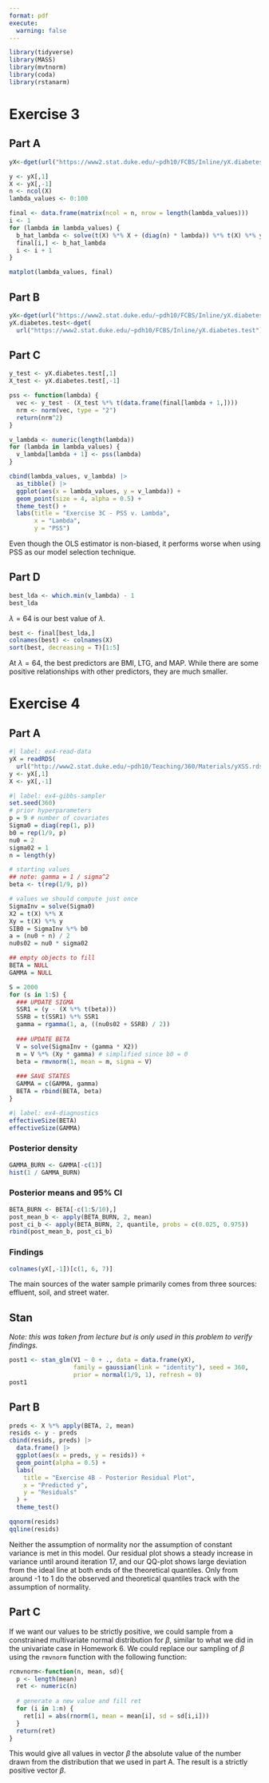 ```yaml
---
format: pdf
execute: 
  warning: false
---
```


```r
library(tidyverse)
library(MASS)
library(mvtnorm)
library(coda)
library(rstanarm)
```

# Exercise 3
## Part A
```r
yX<-dget(url("https://www2.stat.duke.edu/~pdh10/FCBS/Inline/yX.diabetes.train"))
```

```r
y <- yX[,1]
X <- yX[,-1]
n <- ncol(X)
lambda_values <- 0:100

final <- data.frame(matrix(ncol = n, nrow = length(lambda_values)))
i <- 1
for (lambda in lambda_values) {
  b_hat_lambda <- solve(t(X) %*% X + (diag(n) * lambda)) %*% t(X) %*% y
  final[i,] <- b_hat_lambda
  i <- i + 1
}

matplot(lambda_values, final)
```

## Part B
```r
yX<-dget(url("https://www2.stat.duke.edu/~pdh10/FCBS/Inline/yX.diabetes.train"))
yX.diabetes.test<-dget(
  url("https://www2.stat.duke.edu/~pdh10/FCBS/Inline/yX.diabetes.test"))
```

## Part C
```r
y_test <- yX.diabetes.test[,1]
X_test <- yX.diabetes.test[,-1]

pss <- function(lambda) {
  vec <- y_test - (X_test %*% t(data.frame(final[lambda + 1,])))
  nrm <- norm(vec, type = "2")
  return(nrm^2)
}

v_lambda <- numeric(length(lambda))
for (lambda in lambda_values) {
  v_lambda[lambda + 1] <- pss(lambda)
}

cbind(lambda_values, v_lambda) |>
  as_tibble() |>
  ggplot(aes(x = lambda_values, y = v_lambda)) +
  geom_point(size = 4, alpha = 0.5) +
  theme_test() +
  labs(title = "Exercise 3C - PSS v. Lambda",
       x = "Lambda",
       y = "PSS")
```

Even though the OLS estimator is non-biased, it performs worse when using PSS as
our model selection technique.

## Part D
```r
best_lda <- which.min(v_lambda) - 1
best_lda
```

$\lambda = 64$ is our best value of $\lambda$.

```r
best <- final[best_lda,]
colnames(best) <- colnames(X)
sort(best, decreasing = T)[1:5]
```

At $\lambda = 64$, the best predictors are BMI, LTG, and MAP. While there are
some positive relationships with other predictors, they are much smaller.

# Exercise 4
## Part A

```r
#| label: ex4-read-data
yX = readRDS(
  url("http://www2.stat.duke.edu/~pdh10/Teaching/360/Materials/yXSS.rds"))
y <- yX[,1]
X <- yX[,-1]
```

```r
#| label: ex4-gibbs-sampler
set.seed(360)
# prior hyperparameters 
p = 9 # number of covariates
Sigma0 = diag(rep(1, p))
b0 = rep(1/9, p)
nu0 = 2
sigma02 = 1
n = length(y)

# starting values
## note: gamma = 1 / sigma^2
beta <- t(rep(1/9, p))

# values we should compute just once
SigmaInv = solve(Sigma0)
X2 = t(X) %*% X
Xy = t(X) %*% y
SIB0 = SigmaInv %*% b0
a = (nu0 + n) / 2
nu0s02 = nu0 * sigma02

## empty objects to fill
BETA = NULL
GAMMA = NULL

S = 2000
for (s in 1:S) {
  ### UPDATE SIGMA
  SSR1 = (y - (X %*% t(beta)))
  SSRB = t(SSR1) %*% SSR1
  gamma = rgamma(1, a, ((nu0s02 + SSRB) / 2))
  
  ### UPDATE BETA
  V = solve(SigmaInv + (gamma * X2))
  m = V %*% (Xy * gamma) # simplified since b0 = 0
  beta = rmvnorm(1, mean = m, sigma = V)
  
  ### SAVE STATES
  GAMMA = c(GAMMA, gamma)
  BETA = rbind(BETA, beta)
}
```

```r
#| label: ex4-diagnostics
effectiveSize(BETA)
effectiveSize(GAMMA)
```

### Posterior density
```r
GAMMA_BURN <- GAMMA[-c(1)]
hist(1 / GAMMA_BURN)
```

### Posterior means and 95% CI
```r
BETA_BURN <- BETA[-c(1:S/10),]
post_mean_b <- apply(BETA_BURN, 2, mean)
post_ci_b <- apply(BETA_BURN, 2, quantile, probs = c(0.025, 0.975))
rbind(post_mean_b, post_ci_b)
```

### Findings
```r
colnames(yX[,-1])[c(1, 6, 7)]
```
The main sources of the water sample primarily comes from three sources:
effluent, soil, and street water.

## Stan
*Note: this was taken from lecture but is only used in this problem to*
*verify findings.*
```r
post1 <- stan_glm(V1 ~ 0 + ., data = data.frame(yX),
                  family = gaussian(link = "identity"), seed = 360,
                  prior = normal(1/9, 1), refresh = 0)
post1
```

## Part B
```r
preds <- X %*% apply(BETA, 2, mean)
resids <- y - preds
cbind(resids, preds) |>
  data.frame() |>
  ggplot(aes(x = preds, y = resids)) +
  geom_point(alpha = 0.5) +
  labs(
    title = "Exercise 4B - Posterior Residual Plot",
    x = "Predicted y",
    y = "Residuals"
  ) +
  theme_test()
```

```r
qqnorm(resids)
qqline(resids)
```

Neither the assumption of normality nor the assumption of constant variance is
met in this model. Our residual plot shows a steady increase in variance until
around iteration 17, and our QQ-plot shows large deviation from the ideal line
at both ends of the theoretical quantiles. Only from around -1 to 1 do the
observed and theoretical quantiles track with the assumption of normality.

## Part C
If we want our values to be strictly positive, we could sample from a 
constrained multivariate normal distribution for $\beta$, similar to what we
did in the univariate case in Homework 6. We could replace our sampling of 
$\beta$ using the `rmvnorm` function with the following function:
```r
rcmvnorm<-function(n, mean, sd){
  p <- length(mean)
  ret <- numeric(n)
  
  # generate a new value and fill ret
  for (i in 1:n) {
    ret[i] = abs(rnorm(1, mean = mean[i], sd = sd[i,i]))
  }
  return(ret)
}
```
This would give all values in vector $\beta$ the absolute value of the
number drawn from the distribution that we used in part A. The result is a
strictly positive vector $\beta$.